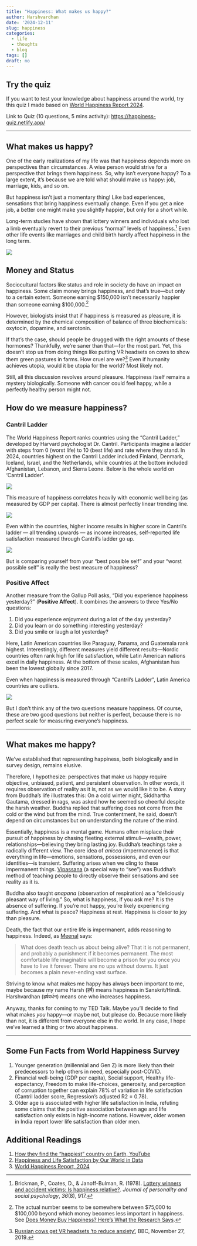 ```yaml
---
title: "Happiness: What makes us happy?"
author: Harshvardhan
date: '2024-12-11'
slug: happiness
categories:
  - life
  - thoughts
  - blog
tags: []
draft: no
---
```


## Try the quiz

If you want to test your knowledge about happiness around the world, try this quiz I made based on [World Happiness Report 2024](https://worldhappiness.report/).

Link to Quiz (10 questions, 5 mins activity): <https://happiness-quiz.netlify.app/>

------------------------------------------------------------------------

## What makes us happy?

One of the early realizations of my life was that happiness depends more on perspectives than circumstances.
A wise person would strive for a perspective that brings them happiness.
So, why isn't everyone happy?
To a large extent, it's because we are told what should make us happy: job, marriage, kids, and so on.

But happiness isn't just a momentary thing!
Like bad experiences, sensations that bring happiness eventually change.
Even if you get a nice job, a better one might make you slightly happier, but only for a short while.

Long-term studies have shown that lottery winners and individuals who lost a limb eventually revert to their previous "normal" levels of happiness.[^1]
Even other life events like marriages and child birth hardly affect happiness in the long term.

[^1]: Brickman, P., Coates, D., & Janoff-Bulman, R.
    (1978).
    [Lottery winners and accident victims: Is happiness relative?](https://www.romolocapuano.com/wp-content/uploads/2020/12/Brickman_LotteryWinners.pdf).
    *Journal of personality and social psychology*, *36*(8), 917.

![](images/Life-events-on-happiness.png)

## Money and Status

Sociocultural factors like status and role in society do have an impact on happiness.
Some claim money brings happiness, and that's true---but only to a certain extent.
Someone earning \$150,000 isn't necessarily happier than someone earning \$100,000.[^2]

[^2]: The actual number seems to be somewhere between \$75,000 to \$100,000 beyond which money becomes less important in happiness.
    See [Does Money Buy Happiness? Here's What the Research Says](https://knowledge.wharton.upenn.edu/article/does-money-buy-happiness-heres-what-the-research-says/).

However, biologists insist that if happiness is measured as pleasure, it is determined by the chemical composition of balance of three biochemicals: oxytocin, dopamine, and serotonin.

If that's the case, should people be drugged with the right amounts of these hormones?
Thankfully, we're saner than that---for the most part.
Yet, this doesn't stop us from doing things like putting VR headsets on cows to show them green pastures in farms.
How cruel are we?[^3]
Even if humanity achieves utopia, would it be utopia for the world?
Most likely not.

[^3]: [Russian cows get VR headsets 'to reduce anxiety'](https://www.bbc.com/news/world-europe-50571010), BBC, November 27, 2019.

Still, all this discussion revolves around pleasure.
Happiness itself remains a mystery biologically.
Someone with cancer could feel happy, while a perfectly healthy person might not.

## How do we measure happiness?

### Cantril Ladder

The World Happiness Report ranks countries using the "Cantril Ladder," developed by Harvard psychologist Dr. Cantril.
Participants imagine a ladder with steps from 0 (worst life) to 10 (best life) and rate where they stand.
In 2024, countries highest on the Cantril Ladder included Finland, Denmark, Iceland, Israel, and the Netherlands, while countries at the bottom included Afghanistan, Lebanon, and Sierra Leone.
Below is the whole world on 'Cantril Ladder'.

![](images/cantril.png)

This measure of happiness correlates heavily with economic well being (as measured by GDP per capita).
There is almost perfectly linear trending line.

![](images/cantril-by-gdp.png)

Even within the countries, higher income results in higher score in Cantril's ladder --- all trending upwards --- as income increases, self-reported life satisfaction measured through Cantril's ladder go up.

![](images/distribution-countries-by-income.png)

But is comparing yourself from your "best possible self" and your "worst possible self" is really the best measure of happiness?

### Positive Affect

Another measure from the Gallup Poll asks, "Did you experience happiness yesterday?" (**Positive Affect**).
It combines the answers to three Yes/No questions:

1.  Did you experience enjoyment during a lot of the day yesterday?
2.  Did you learn or do something interesting yesterday?
3.  Did you smile or laugh a lot yesterday?

Here, Latin American countries like Paraguay, Panama, and Guatemala rank highest.
Interestingly, different measures yield different results---Nordic countries often rank high for life satisfaction, while Latin American nations excel in daily happiness.
At the bottom of these scales, Afghanistan has been the lowest globally since 2017.

Even when happiness is measured through "Cantril's Ladder", Latin America countries are outliers.

![](images/continent-version-GDP-pc-vs-Happiness-By-culture.png)

But I don't think any of the two questions measure happiness.
Of course, these are two good questions but neither is perfect, because there is no perfect scale for measuring everyone's happiness.

------------------------------------------------------------------------

## What makes me happy?

We've established that representing happiness, both biologically and in survey design, remains elusive.

Therefore, I hypothesize: perspectives that make us happy require objective, unbiased, patient, and persistent observation.
In other words, it requires observation of reality as it is, not as we would like it to be.
A story from Buddha's life illustrates this: On a cold winter night, Siddhartha Gautama, dressed in rags, was asked how he seemed so cheerful despite the harsh weather.
Buddha replied that suffering does not come from the cold or the wind but from the mind.
True contentment, he said, doesn't depend on circumstances but on understanding the nature of the mind.

Essentially, happiness is a mental game.
Humans often misplace their pursuit of happiness by chasing fleeting external stimuli---wealth, power, relationships---believing they bring lasting joy.
Buddha's teachings take a radically different view.
The core idea of *anicca* (impermanence) is that everything in life---emotions, sensations, possessions, and even our identities---is transient.
Suffering arises when we cling to these impermanent things.
[Vipassana](https://blog.harsh17.in/vipassana2/) (a special way to "see") was Buddha's method of teaching people to directly observe their sensations and see reality as it is.

Buddha also taught *anapana* (observation of respiration) as a "deliciously pleasant way of living." So, what is happiness, if you ask me?
It is the absence of suffering.
If you're not happy, you're likely experiencing suffering.
And what is peace?
Happiness at rest.
Happiness is closer to joy than pleasure.

Death, the fact that our entire life is impermanent, adds reasoning to happiness.
Indeed, as [Meenal](https://meenalsingh.substack.com/p/what-is-being-alive) says:

> What does death teach us about being alive?
> That it is not permanent, and probably a punishment if it becomes permanent.
> The most comfortable life imaginable will become a prison for you once you have to live it forever.
> There are no ups without downs.
> It just becomes a plain never-ending vast surface.

Striving to know what makes me happy has always been important to me, maybe because my name Harsh (हर्ष) means happiness in Sanskrit/Hindi.
Harshvardhan (हर्षवर्धन) means one who increases happiness.

Anyway, thanks for coming to my TED Talk.
Maybe you'll decide to find what makes *you* happy---or maybe not, but please do.
Because more likely than not, it is different from everyone else in the world.
In any case, I hope we've learned a thing or two about happiness.

------------------------------------------------------------------------

## Some Fun Facts from World Happiness Survey

1.  Younger generation (millennial and Gen Z) is more likely than their predecessors to help others in need, especially post-COVID.
2.  Financial well-being (GDP per capita), Social support, Healthy life-expectancy, Freedom to make life-choices, generosity, and perception of corruption together can explain 78% of variation in life satisfaction (Cantril ladder score, Regression's adjusted R2 = 0.78).
3.  Older age is associated with higher life satisfaction in India, refuting some claims that the positive association between age and life satisfaction only exists in high-income nations. However, older women in India report lower life satisfaction than older men.

## Additional Readings

1.  [How they find the "happiest" country on Earth, YouTube](https://www.youtube.com/watch?v=eg1--c2r8HE)
2.  [Happiness and Life Satisfaction by Our World in Data](https://ourworldindata.org/happiness-and-life-satisfaction)
3.  [World Happiness Report, 2024](https://worldhappiness.report/ed/2024/)
